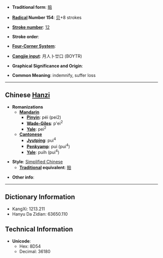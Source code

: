 * '''Traditional form''': [[賠]]

* '''[[Wiktionary:Chinese radical index|Radical]] Number 154''': [[Wiktionary:Chinese radical index 贝|贝]]+8 strokes

* '''[[Wiktionary:Chinese total strokes index|Stroke number]]''': [[Wiktionary:Chinese total strokes index 12|12]]

* '''Stroke order''': 

* '''[[Wiktionary:Chinese four corner index|Four-Corner System]]''': 

* '''[[Wiktionary:Chinese Cangjie index|Cangjie input]]''': 月人卜廿口 (BOYTR)

* '''Graphical Significance and Origin''': 

* '''Common Meaning''': indemnify, suffer loss

----

== Chinese [[Hanzi]] ==

* '''Romanizations'''
** '''[[Mandarin]]'''
*** '''[[Pinyin]]''': péi (pei2)
*** '''[[Wade-Giles]]''': p'ei<sup>2</sup>
*** '''[[Yale]]''': pei<sup>2</sup>
** '''[[Cantonese]]'''
*** '''[[Jyutping]]''': pui<sup>4</sup>
*** '''[[Penkyamp]]''': pui (pui<sup>4</sup>)
*** '''[[Yale]]''': puìh (pui<sup>4</sup>)

* '''Style''': [[Simplified Chinese]] 
** '''[[Traditional Chinese|Traditional]] equivalent''': [[賠]]

* '''Other info''': 

----

== Dictionary Information ==

* KangXi: 1213.211
* Hanyu Da Zidian: 63650.110

== Technical Information ==

* '''Unicode''':
** Hex: 8D54
** Decimal: 36180